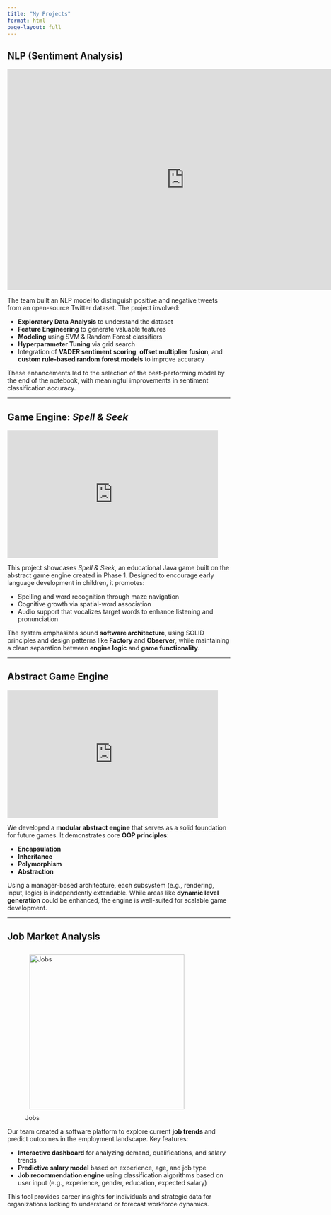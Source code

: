 ```yaml
---
title: "My Projects"
format: html
page-layout: full
---
```


## NLP (Sentiment Analysis)

<iframe 
  src="https://1drv.ms/p/c/3bc8d5e73005a3fd/IQTrLQz636YnQordI9XellSfAcLRM-4XpztJHwCsqX9YcPE?em=2&amp;wdAr=1.7777777777777777" 
  width="800" 
  height="500" 
  frameborder="0">
  This is an embedded <a target="_blank" href="https://office.com">Microsoft Office</a> presentation,
  powered by <a target="_blank" href="https://office.com/webapps">Office</a>.
</iframe>

The team built an NLP model to distinguish positive and negative tweets from an open-source Twitter dataset. The project involved:

- **Exploratory Data Analysis** to understand the dataset  
- **Feature Engineering** to generate valuable features  
- **Modeling** using SVM & Random Forest classifiers  
- **Hyperparameter Tuning** via grid search  
- Integration of **VADER sentiment scoring**, **offset multiplier fusion**, and **custom rule-based random forest models** to improve accuracy

These enhancements led to the selection of the best-performing model by the end of the notebook, with meaningful improvements in sentiment classification accuracy.

---

## Game Engine: *Spell & Seek*

<iframe src="https://1drv.ms/p/c/3bc8d5e73005a3fd/IQRSb6LaKDR6RYkCCm3Ehb9tARKxTaDF46x1ltlP430S2oU?em=2&amp;wdAr=1.7777777777777777" width="476px" height="288px" frameborder="0">This is an embedded <a target="_blank" href="https://office.com">Microsoft Office</a> presentation, powered by <a target="_blank" href="https://office.com/webapps">Office</a>.</iframe>

This project showcases *Spell & Seek*, an educational Java game built on the abstract game engine created in Phase 1. Designed to encourage early language development in children, it promotes:

- Spelling and word recognition through maze navigation
- Cognitive growth via spatial-word association
- Audio support that vocalizes target words to enhance listening and pronunciation

The system emphasizes sound **software architecture**, using SOLID principles and design patterns like **Factory** and **Observer**, while maintaining a clean separation between **engine logic** and **game functionality**.

---

## Abstract Game Engine

<iframe src="https://1drv.ms/p/c/3bc8d5e73005a3fd/UQT9owUw59XIIIA76XQAAAAAAAvzcfbmUiATTNg?em=2&amp;wdAr=1.7777777777777777" width="476px" height="288px" frameborder="0">This is an embedded <a target="_blank" href="https://office.com">Microsoft Office</a> presentation, powered by <a target="_blank" href="https://office.com/webapps">Office</a>.</iframe>

We developed a **modular abstract engine** that serves as a solid foundation for future games. It demonstrates core **OOP principles**:

- **Encapsulation**
- **Inheritance**
- **Polymorphism**
- **Abstraction**

Using a manager-based architecture, each subsystem (e.g., rendering, input, logic) is independently extendable. While areas like **dynamic level generation** could be enhanced, the engine is well-suited for scalable game development.

---

## Job Market Analysis

![Jobs](images/jobs.png){width=350px style="margin:10px"}

Our team created a software platform to explore current **job trends** and predict outcomes in the employment landscape. Key features:

- **Interactive dashboard** for analyzing demand, qualifications, and salary trends
- **Predictive salary model** based on experience, age, and job type
- **Job recommendation engine** using classification algorithms based on user input (e.g., experience, gender, education, expected salary)

This tool provides career insights for individuals and strategic data for organizations looking to understand or forecast workforce dynamics.